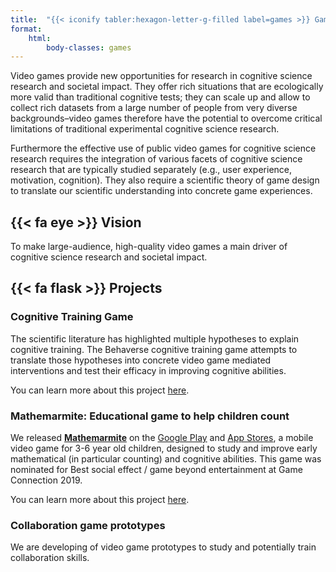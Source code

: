 ```yaml
---
title:  "{{< iconify tabler:hexagon-letter-g-filled label=games >}} Games"
format:
    html:
        body-classes: games
---
```


Video games provide new opportunities for research in cognitive science research and societal impact. They offer rich situations that are ecologically more valid than traditional cognitive tests; they can scale up and allow to collect rich datasets from a large number of people from very diverse backgrounds--video games therefore have the potential to overcome critical limitations of traditional experimental cognitive science research.

Furthermore the effective use of public video games for cognitive science research requires the integration of various facets of cognitive science research that are typically studied separately (e.g., user experience, motivation, cognition). They also require a scientific theory of game design to translate our scientific understanding into concrete game experiences. 

## {{< fa eye >}}  Vision  
To make large-audience, high-quality video games a main driver of cognitive science research and societal impact.

## {{< fa flask >}}  Projects


### Cognitive Training Game
The scientific literature has highlighted multiple hypotheses to explain cognitive training. The Behaverse cognitive training game attempts to translate those hypotheses into concrete video game mediated interventions and test their efficacy in improving cognitive abilities. 

::: {.callout}
You can learn more about this project [here](/games/cognitive_training/).
:::

### Mathemarmite: Educational game to help children count
We released [**Mathemarmite**](https://mathemarmite.lu/) on the [Google Play](https://play.google.com/store/apps/details?id=org.xcit.mathemarmite&rdid=org.xcit.mathemarmite&pcampaignid=MKT-Other-global-all-co-prtnr-py-PartBadge-Mar2515-1) and [App Stores](https://itunes.apple.com/us/app/mathemarmite/id1440061165?ls=1&mt=8), a mobile video game for 3-6 year old children, designed to study and improve early mathematical (in particular counting) and cognitive abilities. This game was nominated for Best social effect / game beyond entertainment at Game Connection 2019.


::: {.callout}
You can learn more about this project [here](https://mathemarmite.lu/).
:::

### Collaboration game prototypes
We are developing of video game prototypes to study and potentially train collaboration skills. 
